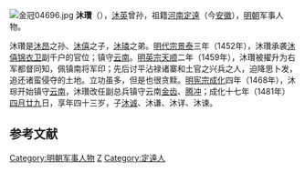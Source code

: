 [[File:金冠04696.jpg|right]]
'''沐瓚'''（{{bd|1439年||1481年||catIdx=M}}），[[沐英|沐英]]曾孙，祖籍[[河南江北等處行中書省|河南]][[定远縣|定遠]]（今[[安徽|安徽]]），[[明朝|明朝]]军事人物。

沐瓚是[[沐昂|沐昂]]之孙、[[沐僖|沐僖]]之子，[[沐璘|沐璘]]之弟。[[明代宗|明代宗]][[景泰|景泰]]三年（1452年），沐瓚承袭[[沐僖|沐僖]][[锦衣卫|锦衣卫]]副千户的官位；镇守[[云南|云南]]。[[明英宗|明英宗]][[天顺_(明朝)|天顺]]二年（1459年），沐瓚被擢升为右军都督同知，佩镇南将军印；先后讨平沾禄诸寨和土官之兴兵之人，迫降思卜发，追还诸蛮侵夺的土地。立功虽多，但是也很贪黩。[[明宪宗|明宪宗]][[成化|成化]]四年（1468年），沐琮开始镇守[[云南|云南]]，沐瓚改任副总兵镇守云南[[金齿|金齿]]、[[腾冲|腾冲]]；成化十七年（1481年）[[四月廿九|四月廿九]]日，享年四十三岁，子[[沐诚|沐诚]]、沐谦、沐详、沐谏。

==参考文献==
{{wikisource|明史/卷126}}

[[Category:明朝军事人物|Category:明朝军事人物]]
[[Category:沐姓|Z]]
[[Category:定遠人|Category:定遠人]]